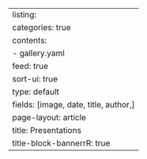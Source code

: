 ---
listing:
  categories: true
  contents:
  - gallery.yaml
  feed: true
  sort-ui: true
  type: default
  fields: [image, date, title, author,]
page-layout: article
title: Presentations
title-block-bannerrR: true
---
